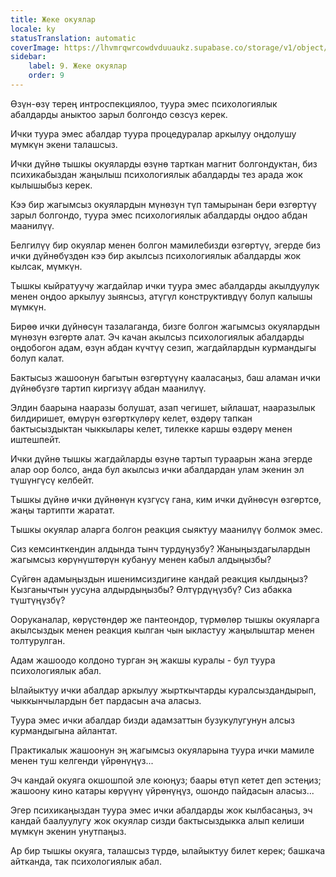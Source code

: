 ```yaml
---
title: Жеке окуялар
locale: ky
statusTranslation: automatic
coverImage: https://lhvmrqwrcowdvduuaukz.supabase.co/storage/v1/object/public/strapi-uploads/small_cover-tratado-de-psicologia-revolucionaria.webp-5e15e1cec4e0ebebcde5d7fc7565d8fd.webp
sidebar:
    label: 9. Жеке окуялар
    order: 9
---
```

Өзүн-өзү терең интроспекциялоо, туура эмес психологиялык абалдарды аныктоо зарыл болгондо сөзсүз керек.

Ички туура эмес абалдар туура процедуралар аркылуу оңдолушу мүмкүн экени талашсыз.

Ички дүйнө тышкы окуяларды өзүнө тарткан магнит болгондуктан, биз психикабыздан жаңылыш психологиялык абалдарды тез арада жок кылышыбыз керек.

Кээ бир жагымсыз окуялардын мүнөзүн түп тамырынан бери өзгөртүү зарыл болгондо, туура эмес психологиялык абалдарды оңдоо абдан маанилүү.

Белгилүү бир окуялар менен болгон мамилебизди өзгөртүү, эгерде биз ички дүйнөбүздөн кээ бир акылсыз психологиялык абалдарды жок кылсак, мүмкүн.

Тышкы кыйратуучу жагдайлар ички туура эмес абалдарды акылдуулук менен оңдоо аркылуу зыянсыз, атүгүл конструктивдүү болуп калышы мүмкүн.

Бирөө ички дүйнөсүн тазалаганда, бизге болгон жагымсыз окуялардын мүнөзүн өзгөртө алат. Эч качан акылсыз психологиялык абалдарды оңдобогон адам, өзүн абдан күчтүү сезип, жагдайлардын курмандыгы болуп калат.

Бактысыз жашоонун багытын өзгөртүүнү кааласаңыз, баш аламан ички дүйнөбүзгө тартип киргизүү абдан маанилүү.

Элдин баарына нааразы болушат, азап чегишет, ыйлашат, нааразылык билдиришет, өмүрүн өзгөрткүлөрү келет, өздөрү тапкан бактысыздыктан чыккылары келет, тилекке каршы өздөрү менен иштешпейт.

Ички дүйнө тышкы жагдайларды өзүнө тартып тураарын жана эгерде алар оор болсо, анда бул акылсыз ички абалдардан улам экенин эл түшүнгүсү келбейт.

Тышкы дүйнө ички дүйнөнүн күзгүсү гана, ким ички дүйнөсүн өзгөртсө, жаңы тартипти жаратат.

Тышкы окуялар аларга болгон реакция сыяктуу маанилүү болмок эмес.

Сиз кемсинткендин алдында тынч турдуңузбу? Жаныңыздагылардын жагымсыз көрүнүштөрүн кубануу менен кабыл алдыңызбы?

Сүйгөн адамыңыздын ишенимсиздигине кандай реакция кылдыңыз? Кызганычтын уусуна алдырдыңызбы? Өлтүрдүңүзбү? Сиз абакка түштүңүзбү?

Ооруканалар, көрүстөндөр же пантеондор, түрмөлөр тышкы окуяларга акылсыздык менен реакция кылган чын ыкластуу жаңылыштар менен толтурулган.

Адам жашоодо колдоно турган эң жакшы куралы - бул туура психологиялык абал.

Ылайыктуу ички абалдар аркылуу жырткычтарды куралсыздандырып, чыккынчылардын бет пардасын ача аласыз.

Туура эмес ички абалдар бизди адамзаттын бузукулугунун алсыз курмандыгына айлантат.

Практикалык жашоонун эң жагымсыз окуяларына туура ички мамиле менен туш келгенди үйрөнүңүз...

Эч кандай окуяга окшошпой эле коюңуз; баары өтүп кетет деп эстеңиз; жашоону кино катары көрүүнү үйрөнүңүз, ошондо пайдасын аласыз...

Эгер психикаңыздан туура эмес ички абалдарды жок кылбасаңыз, эч кандай баалуулугу жок окуялар сизди бактысыздыкка алып келиши мүмкүн экенин унутпаңыз.

Ар бир тышкы окуяга, талашсыз түрдө, ылайыктуу билет керек; башкача айтканда, так психологиялык абал.

